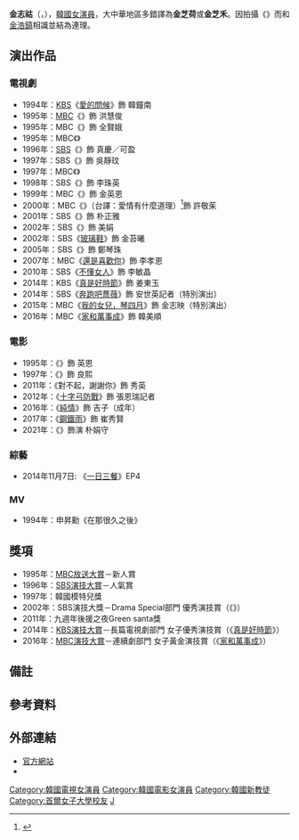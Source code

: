 {{Distinguish|金芝河}}
{{藝人
| 姓名 = 金志祜
| 類型 = 女演員
| 圖片 = (우먼센스 스타) 2018년 9월호 김지호 (2).jpg
| 國籍 = {{KOR}}
| 羅馬拼音 = Kim Ji Ho
| 出生日期 = {{birth_date_and_age|1974|7|22}}
| 出生地點 = {{KOR}}[[首爾特別市|首爾特別市]]
| 語言 = [[韓語|韓語]]、[[英語|英語]]
| 教育程度 = [[首爾女子大學|首爾女子大學]]英語英文學系畢業
| 宗教信仰 = [[基督教|基督教]]
| 出道日期 = 1994年
| 配偶 = {{marriage|[[金浩鎮|金浩鎮]]|2001}}
| 經紀公司 = INYEON Entertainment
}}

'''金志祜'''（{{lang-ko|김지호}}，{{bd|1974年|7月22日|catIdx=K金}}），[[韓國|韓國]][[女演員|女演員]]，大中華地區多錯譯為'''金芝荷'''或'''金芝禾'''{{NoteTag|{{linktext|荷}}與{{linktext|禾}}的韓文皆非{{linktext|호}}}}。因拍攝《{{link-ko|不是誰都能愛 (2000年電視劇)|사랑은 아무나 하나 (2000년 드라마)|不是誰都能愛}}》而和[[金浩鎮|金浩鎮]]相識並結為連理。

==演出作品==
=== 電視劇 ===
*1994年：[[韓國廣播公司|KBS]]《[[愛的問候|愛的問候]]》飾 韓鐘南
*1995年：[[文化廣播公司|MBC]]《{{link-ko|TV City|TV시티}}》飾 洪慧俊
*1995年：MBC《{{link-ko|公寓 (電視劇)|아파트 (드라마)|公寓}}》飾 全賢娥
*1995年：MBC《{{link-ko|兩個爸爸 (韓國電視劇)|두 아빠|兩個爸爸}}》
*1996年：[[SBS_(韓國)|SBS]]《{{link-ko|八月的新娘|8월의 신부}}》飾 真慶／可盈
*1997年：SBS《{{link-ko|夢想的宮殿|꿈의 궁전}}》飾 吳靜玟
*1997年：MBC《{{link-ko|三男三女|남자 셋 여자 셋}}》
*1998年：SBS《{{link-ko|愛你愛你|사랑해 사랑해}}》飾 李珠英
*1999年：MBC《{{link-ko|她的眼淚|눈물이 보일까봐}}》飾 金英恩
*2000年：MBC《{{link-ko|不是誰都能愛 (2000年電視劇)|사랑은 아무나 하나 (2000년 드라마)|不是誰都能愛}}》（台譯：愛情有什麼道理）<ref>{{cite news|url=http://news.cts.com.tw/cts/entertain/200403/200403150285842.html|title=華視韓劇「愛情有什麼道理」週一上檔 主角金芝荷 金浩振因戲結緣 兩人步上紅毯 預計四月產下一子|work=[[中華電視公司|中華電視公司]]|date=2004-03-15|accessdate=2021-02-25}}</ref>飾 許敬茱
*2001年：SBS《{{link-ko|律師情人|로펌 (드라마)|律師事務所}}》飾 朴正雅
*2002年：SBS《{{link-ko|情 (電視劇)|정 (2002년 드라마)|情}}》飾 美娟
*2002年：SBS《[[玻璃鞋_(電視劇)|玻璃鞋]]》飾 金苔曦
*2005年：SBS《{{link-ko|重返單身|돌아온 싱글}}》飾 鄭琴珠
*2007年：MBC《[[還是喜歡你|還是喜歡你]]》飾 李孝恩
*2010年：SBS《[[不懂女人|不懂女人]]》飾 李敏晶
*2014年：KBS《[[真是好時節|真是好時節]]》飾 姜東玉
*2014年：SBS《[[奔跑吧薔薇|奔跑吧薔薇]]》飾 安世英記者（特別演出）
*2015年：MBC《[[我的女兒，琴四月|我的女兒，琴四月]]》飾 金志映（特別演出）
*2016年：MBC《[[家和萬事成|家和萬事成]]》飾 韓美順

=== 電影 ===
*1995年：《{{link-ko|撒嬌的男人|꼬리치는 남자}}》飾 英恩
*1997年：《{{link-ko|因緣 (電影)|인연 (영화)|因緣}}》飾 良熙
*2011年：《對不起，謝謝你》飾 秀英
*2012年：《[[斷箭_(2012年電影)|十字弓防戰]]》飾 張恩瑞記者
*2016年：《[[純情|純情]]》飾 吉子（成年）
*2017年：《[[鐵雨|鋼鐵雨]]》飾 崔秀賢
*2021年：《{{lk|通話限制|발신제한}}》飾演 朴娟守

=== 綜藝 ===
*2014年11月7日: 《[[一日三餐|一日三餐]]》EP4

=== MV ===
*1994年：申昇勳《在那很久之後》

== 獎項 ==
*1995年：[[MBC演技大獎|MBC放送大賞]]－新人賞
*1996年：[[SBS演技大獎|SBS演技大賞]]－人氣賞
*1997年：韓國模特兒獎
*2002年：SBS演技大獎－Drama Special部門 優秀演技賞（《{{link-ko|情 (電視劇)|정 (2002년 드라마)|情}}》）
*2011年：{{link-ko|環境財團|환경재단}}九週年後援之夜Green santa獎
*2014年：[[2014_KBS演技大獎|KBS演技大賞]]－長篇電視劇部門 女子優秀演技賞（《[[真是好時節|真是好時節]]》）
*2016年：[[2016_MBC演技大獎|MBC演技大賞]]－連續劇部門 女子黃金演技賞（《[[家和萬事成|家和萬事成]]》）

== 備註 ==
{{notefoot}}

== 參考資料 ==
{{reflist}}

== 外部連結 ==
*[http://www.inyeonent.com/index.php?module=Board&action=SiteBoard&sMode=VIEW_FORM&iBrdNo=1&iBrdContNo=20&sBrdContRe=0&sSearchField=&sSearchValue=&CurrentPage=1 官方網站]
* {{KMDb person|00000284|金志祜}}

{{DEFAULTSORT: Kim Ji Ho}}
[[Category:韓國電視女演員|Category:韓國電視女演員]]
[[Category:韓國電影女演員|Category:韓國電影女演員]]
[[Category:韓國新教徒|Category:韓國新教徒]]
[[Category:首爾女子大學校友|Category:首爾女子大學校友]]
[[Category:金姓|J]]